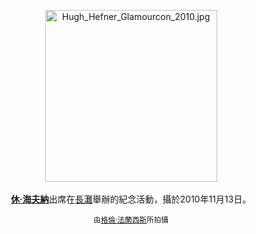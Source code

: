 <center>
[[File:Hugh_Hefner_Glamourcon_2010.jpg|275px]]
<br><br>
'''[[休·海夫納|休·海夫納]]'''出席在[[長灘_(加利福尼亞州)|長灘]]舉辦的紀念活動，攝於2010年11月13日。
<p>
<small>由[[:en:User:Toglenn|格倫·法蘭西斯]]所拍攝</small>
</center>